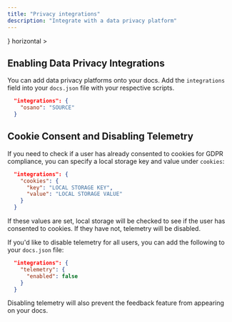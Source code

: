 ```yaml
---
title: "Privacy integrations"
description: "Integrate with a data privacy platform"
---
```


<CardGroup>
  <Card
    title="Osano"
    href="/integrations/privacy/osano"
    icon={<svg width="32" height="32" className="h-6 w-6" viewBox="0 0 256 256" fill="none" xmlns="http://www.w3.org/2000/svg"><path fillRule="evenodd" clipRule="evenodd" d="M128 256C198.692 256 256 198.692 256 128C256 57.3076 198.692 0 128 0C57.3076 0 0 57.3076 0 128C0 198.692 57.3076 256 128 256ZM128 192C163.346 192 192 163.346 192 128C192 92.6538 163.346 64 128 64C92.6538 64 64 92.6538 64 128C64 163.346 92.6538 192 128 192Z" fill="#7764FA"/></svg>}
    horizontal
  >
  </Card>
</CardGroup>

## Enabling Data Privacy Integrations

You can add data privacy platforms onto your docs. Add the `integrations` field into your `docs.json` file with your respective scripts.

```json
  "integrations": {
    "osano": "SOURCE"
  }
```

## Cookie Consent and Disabling Telemetry

If you need to check if a user has already consented to cookies for GDPR compliance, you can specify a local storage key and value under `cookies`:

```json
  "integrations": {
    "cookies": {
      "key": "LOCAL STORAGE KEY",
      "value": "LOCAL STORAGE VALUE"
    }
  }
```

If these values are set, local storage will be checked to see if the user has consented to cookies. If they have not, telemetry will be disabled.

If you'd like to disable telemetry for all users, you can add the following to your `docs.json` file:

```json
  "integrations": {
    "telemetry": {
      "enabled": false
    }
  }
```

<Note>
Disabling telemetry will also prevent the feedback feature from appearing on your docs.
</Note>
